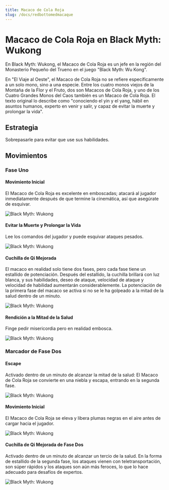 ```yaml
---
title: Macaco de Cola Roja
slug: /docs/redbottomedmacaque
---
```


# Macaco de Cola Roja en Black Myth: Wukong

En Black Myth: Wukong, el Macaco de Cola Roja es un jefe en la región del Monasterio Pequeño del Trueno en el juego "Black Myth: Wu Kong".

En "El Viaje al Oeste", el Macaco de Cola Roja no se refiere específicamente a un solo mono, sino a una especie. Entre los cuatro monos viejos de la Montaña de la Flor y el Fruto, dos son Macacos de Cola Roja, y uno de los Cuatro Grandes Monos del Caos también es un Macaco de Cola Roja. El texto original lo describe como "conociendo el yin y el yang, hábil en asuntos humanos, experto en venir y salir, y capaz de evitar la muerte y prolongar la vida".

## Estrategia

Sobrepasarle para evitar que use sus habilidades.

## Movimientos

### Fase Uno

#### Movimiento Inicial

El Macaco de Cola Roja es excelente en emboscadas; atacará al jugador inmediatamente después de que termine la cinemática, así que asegúrate de esquivar.

<img src="/img/bosses/yjdqss.gif" alt="Black Myth: Wukong"/>

#### Evitar la Muerte y Prolongar la Vida

Lee los comandos del jugador y puede esquivar ataques pesados.

<img src="/img/bosses/yjdbsys.gif" alt="Black Myth: Wukong"/>

#### Cuchilla de Qi Mejorada

El macaco en realidad solo tiene dos fases, pero cada fase tiene un estallido de potenciación. Después del estallido, la cuchilla brillará con luz blanca, y sus habilidades, deseo de ataque, velocidad de ataque y velocidad de habilidad aumentarán considerablemente. La potenciación de la primera fase del macaco se activa si no se le ha golpeado a la mitad de la salud dentro de un minuto.

<img src="/img/bosses/yjdqhdq.gif" alt="Black Myth: Wukong"/>

#### Rendición a la Mitad de la Salud

Finge pedir misericordia pero en realidad embosca.

<img src="/img/bosses/gdqr.gif" alt="Black Myth: Wukong"/>

### Marcador de Fase Dos

#### Escape

Activado dentro de un minuto de alcanzar la mitad de la salud: El Macaco de Cola Roja se convierte en una niebla y escapa, entrando en la segunda fase.

<img src="/img/bosses/ejdtp.gif" alt="Black Myth: Wukong"/>

#### Movimiento Inicial

El Macaco de Cola Roja se eleva y libera plumas negras en el aire antes de cargar hacia el jugador.

<img src="/img/bosses/ejdqsf.gif" alt="Black Myth: Wukong"/>

#### Cuchilla de Qi Mejorada de Fase Dos

Activado dentro de un minuto de alcanzar un tercio de la salud. En la forma de estallido de la segunda fase, los ataques vienen con teletransportación, son súper rápidos y los ataques son aún más feroces, lo que lo hace adecuado para desafíos de expertos.

<img src="/img/bosses/ejdqhdq.gif" alt="Black Myth: Wukong"/>